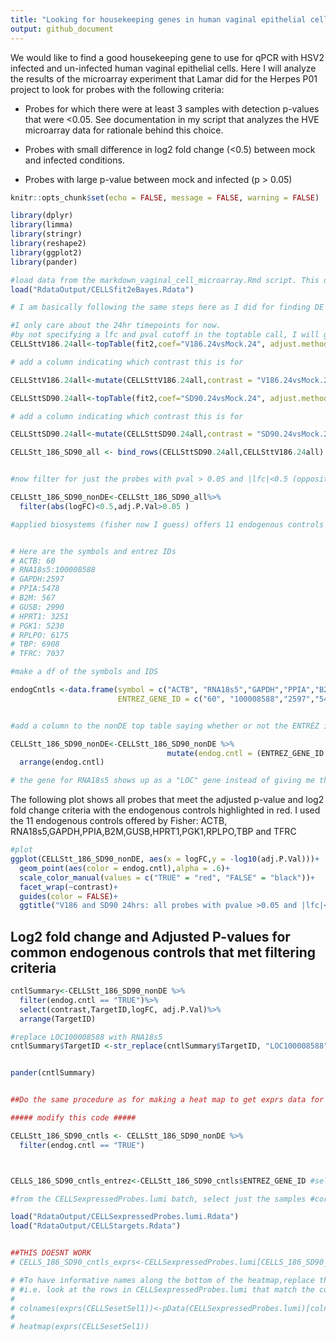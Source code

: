 ```yaml
---
title: "Looking for housekeeping genes in human vaginal epithelial cell MA data"
output: github_document
---
```


We would like to find a good housekeeping gene to use for qPCR with HSV2 infected and un-infected human vaginal epithelial cells. Here I will analyze the results of the microarray experiment that Lamar did for the Herpes P01 project to look for probes with the following criteria:

* Probes for which there were at least 3 samples with detection p-values
that were <0.05. See documentation in my script that analyzes the HVE microarray data for rationale behind this choice.

* Probes with small difference in log2 fold change (<0.5) between mock and infected conditions.

* Probes with large p-value between mock and infected (p > 0.05)


```r
knitr::opts_chunk$set(echo = FALSE, message = FALSE, warning = FALSE)

library(dplyr)
library(limma)
library(stringr)
library(reshape2)
library(ggplot2)
library(pander)
```


```r
#load data from the markdown_vaginal_cell_microarray.Rmd script. This data has already been filtered for detection. 
load("RdataOutput/CELLSfit2eBayes.Rdata")

# I am basically following the same steps here as I did for finding DE probes except I will filter for the opposite criteria, i.e. pvalue >0.05 and |lfc| <0.5.

#I only care about the 24hr timepoints for now.
#by not specifying a lfc and pval cutoff in the toptable call, I will get data for all probes (no filtering yet)
CELLSttV186.24all<-topTable(fit2,coef="V186.24vsMock.24", adjust.method = "BH", number=Inf)

# add a column indicating which contrast this is for

CELLSttV186.24all<-mutate(CELLSttV186.24all,contrast = "V186.24vsMock.24")

```


```r

CELLSttSD90.24all<-topTable(fit2,coef="SD90.24vsMock.24", adjust.method = "BH", number=Inf)

# add a column indicating which contrast this is for

CELLSttSD90.24all<-mutate(CELLSttSD90.24all,contrast = "SD90.24vsMock.24")
```

```r

CELLStt_186_SD90_all <- bind_rows(CELLSttSD90.24all,CELLSttV186.24all)


#now filter for just the probes with pval > 0.05 and |lfc|<0.5 (opposite of my criteria for DE probes)

CELLStt_186_SD90_nonDE<-CELLStt_186_SD90_all%>%
  filter(abs(logFC)<0.5,adj.P.Val>0.05 )


```


```r

#applied biosystems (fisher now I guess) offers 11 endogenous controls for qPCR:


# Here are the symbols and entrez IDs
# ACTB: 60
# RNA18s5:100008588
# GAPDH:2597
# PPIA:5478
# B2M: 567
# GUSB: 2990
# HPRT1: 3251
# PGK1: 5230
# RPLPO: 6175
# TBP: 6908
# TFRC: 7037 

#make a df of the symbols and IDS

endogCntls <-data.frame(symbol = c("ACTB", "RNA18s5","GAPDH","PPIA","B2M","GUSB","HPRT1","PGK1","RPLPO","TBP","TFRC"),
                        ENTREZ_GENE_ID = c("60", "100008588","2597","5478","567","2990","3251","5230","6175","6908","7037"))


#add a column to the nonDE top table saying whether or not the ENTREZ id is one of the endog cntls

CELLStt_186_SD90_nonDE<-CELLStt_186_SD90_nonDE %>%
                                   mutate(endog.cntl = (ENTREZ_GENE_ID %in% endogCntls$ENTREZ_GENE_ID))%>%
  arrange(endog.cntl)

# the gene for RNA18s5 shows up as a "LOC" gene instead of giving me the symbol I expect, but when I look up the LOC symbol in NCBI it takes me to human RNA18s5 so I guess that is right...
```

The following plot shows all probes that meet the adjusted p-value and log2 fold change criteria with the endogenous controls highlighted in red. I used the 11 endogenous controls offered by Fisher: ACTB, RNA18s5,GAPDH,PPIA,B2M,GUSB,HPRT1,PGK1,RPLPO,TBP and TFRC

```r
#plot
ggplot(CELLStt_186_SD90_nonDE, aes(x = logFC,y = -log10(adj.P.Val)))+
  geom_point(aes(color = endog.cntl),alpha = .6)+
  scale_color_manual(values = c("TRUE" = "red", "FALSE" = "black"))+
  facet_wrap(~contrast)+
  guides(color = FALSE)+
  ggtitle("V186 and SD90 24hrs: all probes with pvalue >0.05 and |lfc|<0.5")
```


## Log2 fold change and Adjusted P-values for common endogenous controls that met filtering criteria

```r

cntlSummary<-CELLStt_186_SD90_nonDE %>%
  filter(endog.cntl == "TRUE")%>%
  select(contrast,TargetID,logFC, adj.P.Val)%>%
  arrange(TargetID)

#replace LOC100008588 with RNA18s5
cntlSummary$TargetID <-str_replace(cntlSummary$TargetID, "LOC100008588","RNA18s5")


pander(cntlSummary)


##Do the same procedure as for making a heat map to get exprs data for a certain contrast, then melt to make box plots. See SH's code
```



```r


##### modify this code #####

CELLStt_186_SD90_cntls <- CELLStt_186_SD90_nonDE %>%
  filter(endog.cntl == "TRUE")



CELLS_186_SD90_cntls_entrez<-CELLStt_186_SD90_cntls$ENTREZ_GENE_ID #selecting the probes of interest

#from the CELLSexpressedProbes.lumi batch, select just the samples #corresponding to coefs I want (time=24)

load("RdataOutput/CELLSexpressedProbes.lumi.Rdata")
load("RdataOutput/CELLStargets.Rdata")


##THIS DOESNT WORK
# CELLS_186_SD90_cntls_exprs<-CELLSexpressedProbes.lumi[CELLS_186_SD90_cntls_entrez,CELLStargets$Time=="24" ]

# #To have informative names along the bottom of the heatmap,replace the true Sample Names(numbers)with their corresponding treatment.
# #i.e. look at the rows in CELLSexpressedProbes.lumi that match the colnames in exprs and provide the value for Treatment in those rows. Set that as the new colnames.
# 
# colnames(exprs(CELLSesetSel1))<-pData(CELLSexpressedProbes.lumi)[colnames(CELLSesetSel1),"Treatment"]
# 
# heatmap(exprs(CELLSesetSel1))
```